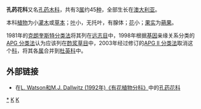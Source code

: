 {{Automatic taxobox
| taxon = Tremandraceae
| image = Tetratheca pilosa - Lemaire.jpg
| image_caption = ''Tetratheca pilosa''
| authority = R. Br. ex DC.， 1824
| subdivision_ranks = [[属|属]]
| subdivision = 
* ''[[Platytheca|Platytheca]]''
* ''[[Tetratheca|Tetratheca]]''
* ''[[Tremandra|Tremandra]]''
}}

'''孔药花科'''又名[[孔药木科|孔药木科]]，共有3[[属|属]]约45[[种|种]]，全部生长在[[澳大利亚|澳大利亚]]。

本科[[植物|植物]]为小[[灌木|灌木]]或[[草本|草本]]；[[叶|叶]]小，无托叶，有腺体；[[花|花]]小；[[果实|果实]]为[[蒴果|蒴果]]。

1981年的[[克朗奎斯特分类法|克朗奎斯特分类法]]将其列在[[远志目|远志目]]中，1998年根据[[基因|基因]]亲缘关系分类的[[APG_分类法|APG 分类法]]认为应该列在[[酢浆草目|酢浆草目]]中，2003年经过修订的[[APG_II_分类法|APG II 分类法]]取消这个[[科|科]]，将其各[[属|属]]合并到[[杜英科|杜英科]]中。

== 外部链接 ==
* 在[https://web.archive.org/web/20070103200438/http://delta-intkey.com/angio/ L. Watson和M.J. Dallwitz (1992年)《有花植物分科》]中的[https://web.archive.org/web/20061101095513/http://delta-intkey.com/angio/www/tremandr.htm 孔药花科]
{{Taxonbar|from=Q1823211}}

{{DEFAULTSORT:Tremandraceae}}
[[Category:孔药花科|*]]
[[Category:植物科名|K]]
[[Category:酢浆草目|K]]